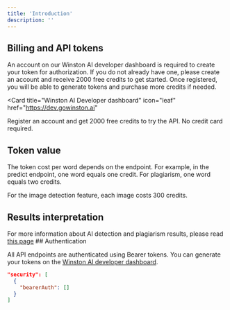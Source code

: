 ```yaml
---
title: 'Introduction'
description: ''
---
```


## Billing and API tokens

An account on our Winston AI developer dashboard is required to create your token for authorization. If you do not already have one, please create an account and receive 2000 free credits to get started. Once registered, you will be able to generate tokens and purchase more credits if needed.

<Card
  title="Winston AI Developer dashboard"
  icon="leaf"
  href="https://dev.gowinston.ai"
>
  Register an account and get 2000 free credits to try the API. No credit card required.
</Card>

## Token value

The token cost per word depends on the endpoint. For example, in the predict endpoint, one word equals one credit. For plagiarism, one word equals two credits.

For the image detection feature, each image costs 300 credits.


## Results interpretation

<Note>
  For more information about AI detection and plagiarism results, please read <a href="https://gowinston.ai/interpreting-our-ai-detection-scores/" target="_blank">this page</a>
</Note>
## Authentication

All API endpoints are authenticated using Bearer tokens. You can generate your tokens on the <a href="https://dev.gowinston.ai" target="_blank">Winston AI developer dashboard</a>.

```json
"security": [
  {
    "bearerAuth": []
  }
]
```

